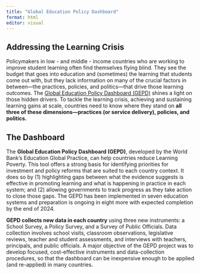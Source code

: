```yaml
---
title: "Global Education Policy Dashboard"
format: html
editor: visual
---
```


## Addressing the Learning Crisis					

Policymakers in low - and middle - income countries who are working to improve student learning often find themselves flying blind. They see the budget that goes into education and (sometimes) the learning that students come out with, but they lack information on many of the crucial factors in between---the practices, policies, and politics---that drive those learning outcomes. The [Global Education Policy Dashboard (GEPD)](https://www.educationpolicydashboard.org/) shines a light on those hidden drivers. To tackle the learning crisis, achieving and sustaining learning gains at scale, countries need to know where they stand on **all three of these dimensions---practices (or service delivery), policies, and politics.**

## The Dashboard

The **Global Education Policy Dashboard (GEPD)**, developed by the World Bank's Education Global Practice, can help countries reduce Learning Poverty. This tool offers a strong basis for identifying priorities for investment and policy reforms that are suited to each country context. It does so by (1) highlighting gaps between what the evidence suggests is effective in promoting learning and what is happening in practice in each system; and (2) allowing governments to track progress as they take action to close those gaps. The GEPD has been implemented in seven education systems and preparation is ongoing in eight more with expected completion by the end of 2024.

**GEPD collects new data in each country** using three new instruments: a School Survey, a Policy Survey, and a Survey of Public Officials. Data collection involves school visits, classroom observations, legislative reviews, teacher and student assessments, and interviews with teachers, principals, and public officials. A major objective of the GEPD project was to develop focused, cost-effective instruments and data-collection procedures, so that the dashboard can be inexpensive enough to be applied (and re-applied) in many countries.

				

			

		

	
